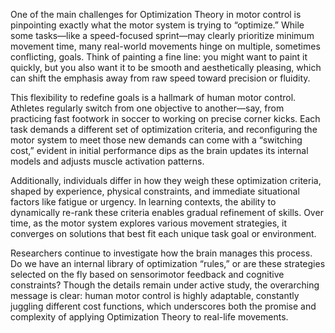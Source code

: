 One of the main challenges for Optimization Theory in motor control is pinpointing exactly what the motor system is trying to “optimize.” While some tasks—like a speed-focused sprint—may clearly prioritize minimum movement time, many real-world movements hinge on multiple, sometimes conflicting, goals. Think of painting a fine line: you might want to paint it quickly, but you also want it to be smooth and aesthetically pleasing, which can shift the emphasis away from raw speed toward precision or fluidity.

This flexibility to redefine goals is a hallmark of human motor control. Athletes regularly switch from one objective to another—say, from practicing fast footwork in soccer to working on precise corner kicks. Each task demands a different set of optimization criteria, and reconfiguring the motor system to meet those new demands can come with a “switching cost,” evident in initial performance dips as the brain updates its internal models and adjusts muscle activation patterns.

Additionally, individuals differ in how they weigh these optimization criteria, shaped by experience, physical constraints, and immediate situational factors like fatigue or urgency. In learning contexts, the ability to dynamically re-rank these criteria enables gradual refinement of skills. Over time, as the motor system explores various movement strategies, it converges on solutions that best fit each unique task goal or environment.

Researchers continue to investigate how the brain manages this process. Do we have an internal library of optimization “rules,” or are these strategies selected on the fly based on sensorimotor feedback and cognitive constraints? Though the details remain under active study, the overarching message is clear: human motor control is highly adaptable, constantly juggling different cost functions, which underscores both the promise and complexity of applying Optimization Theory to real-life movements.